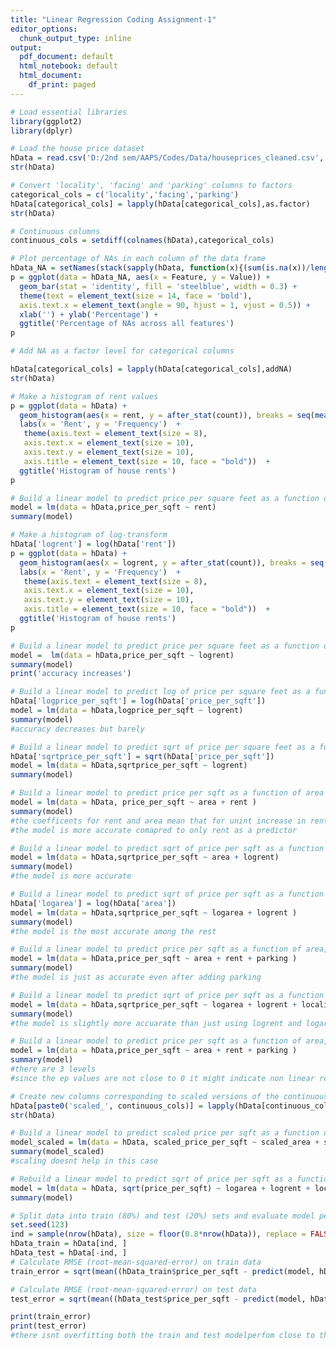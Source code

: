 ```yaml
---
title: "Linear Regression Coding Assignment-1"
editor_options:
  chunk_output_type: inline
output:
  pdf_document: default
  html_notebook: default
  html_document:
    df_print: paged
---
```




```r
# Load essential libraries
library(ggplot2)
library(dplyr)
```


```r
# Load the house price dataset
hData = read.csv('D:/2nd sem/AAPS/Codes/Data/houseprices_cleaned.csv', header = TRUE, stringsAsFactors = FALSE, na.strings = c("", "NA", "not available", "Not Available"))
str(hData)
```

```r
# Convert 'locality', 'facing' and 'parking' columns to factors
categorical_cols = c('locality','facing','parking')
hData[categorical_cols] = lapply(hData[categorical_cols],as.factor)
str(hData)
```

```r
# Continuous columns
continuous_cols = setdiff(colnames(hData),categorical_cols)
```

```r
# Plot percentage of NAs in each column of the data frame
hData_NA = setNames(stack(sapply(hData, function(x){(sum(is.na(x))/length(x))*100}))[2:1], c('Feature','Value'))
p = ggplot(data = hData_NA, aes(x = Feature, y = Value)) +
  geom_bar(stat = 'identity', fill = 'steelblue', width = 0.3) +
  theme(text = element_text(size = 14, face = 'bold'),
  axis.text.x = element_text(angle = 90, hjust = 1, vjust = 0.5)) +
  xlab('') + ylab('Percentage') +
  ggtitle('Percentage of NAs across all features')
p
```

```r
# Add NA as a factor level for categorical columns 

hData[categorical_cols] = lapply(hData[categorical_cols],addNA)
str(hData)
```

```r
# Make a histogram of rent values
p = ggplot(data = hData) +
  geom_histogram(aes(x = rent, y = after_stat(count)), breaks = seq(mean(hData$rent)-4*sd(hData$rent), mean(hData$rent)+4*sd(hData$rent), by = 25000), color = 'black', fill = 'blue') +
  labs(x = 'Rent', y = 'Frequency')  +
   theme(axis.text = element_text(size = 8),
   axis.text.x = element_text(size = 10),
   axis.text.y = element_text(size = 10),
   axis.title = element_text(size = 10, face = "bold"))  +
  ggtitle('Histogram of house rents')
p
```

```r
# Build a linear model to predict price per square feet as a function of rent. How accurate is the model?
model = lm(data = hData,price_per_sqft ~ rent)
summary(model)
```

```r
# Make a histogram of log-transform
hData['logrent'] = log(hData['rent'])
p = ggplot(data = hData) +
  geom_histogram(aes(x = logrent, y = after_stat(count)), breaks = seq(mean(hData$logrent)-4*sd(hData$logrent), mean(hData$logrent)+4*sd(hData$logrent), by = 0.5), color = 'black', fill = 'blue') +
  labs(x = 'Rent', y = 'Frequency')  +
   theme(axis.text = element_text(size = 8),
   axis.text.x = element_text(size = 10),
   axis.text.y = element_text(size = 10),
   axis.title = element_text(size = 10, face = "bold"))  +
  ggtitle('Histogram of house rents')
p
```

```r
# Build a linear model to predict price per square feet as a function of logrent. Did log-transforming rent help improve the model accuracy?
model =  lm(data = hData,price_per_sqft ~ logrent)
summary(model)
print('accuracy increases')
```


```r
# Build a linear model to predict log of price per square feet as a function of logrent. Did log-transforming the response variable price per square feet improve the model accuracy?
hData['logprice_per_sqft'] = log(hData['price_per_sqft'])
model = lm(data = hData,logprice_per_sqft ~ logrent)
summary(model)
#accuracy decreases but barely
```

```r
# Build a linear model to predict sqrt of price per square feet as a function of logrent. Did sqrt-transforming the response variable price per square feet improve the model accuracy?
hData['sqrtprice_per_sqft'] = sqrt(hData['price_per_sqft'])
model = lm(data = hData,sqrtprice_per_sqft ~ logrent)
summary(model)
```

```r
# Build a linear model to predict price per sqft as a function of area and rent. Did adding area as an additional predictor improve model accuracy (compared to only rent as the predictor)? Also, interpret the coefficient estimates for area and rent practically.
model = lm(data = hData, price_per_sqft ~ area + rent )
summary(model)
#the coefficents for rent and area mean that for unint increase in rent or area keeping everying else constant the change in the predicted price per sqft
#the model is more accurate comapred to only rent as a predictor
```

```r
# Build a linear model to predict sqrt of price per sqft as a function of area and logrent. Did adding area as an additional predictor improve model accuracy (compared to only logrent as the predictor)? Also, interpret the coefficient estimates for area and logrent practically.
model = lm(data = hData,sqrtprice_per_sqft ~ area + logrent)
summary(model)
#the model is more accurate 
```

```r
# Build a linear model to predict sqrt of price per sqft as a function of logarea and logrent. Did log-transforming area improve model accuracy?
hData['logarea'] = log(hData['area'])
model = lm(data = hData,sqrtprice_per_sqft ~ logarea + logrent )
summary(model)
#the model is the most accurate among the rest
```

```r
# Build a linear model to predict price per sqft as a function of area, rent, and parking (compared to just using area and rent as predictors). Did adding parking as an additional predictor improve model accuracy?
model = lm(data = hData,price_per_sqft ~ area + rent + parking )
summary(model)
#the model is just as accurate even after adding parking

```

```r
# Build a linear model to predict sqrt of price per sqft as a function of logarea, logrent, and locality. Did adding locality as an additional predictor improve model accuracy (compared to just using logarea and logrent as predictors)?
model = lm(data = hData,sqrtprice_per_sqft ~ logarea + logrent + locality )
summary(model)
#the model is slightly more accuarate than just using logrent and logarea

```

```r
# Build a linear model to predict price per sqft as a function of area, rent, and parking. How many levels does the categorical feature parking have? How many new variables are introduced for the categorical variable parking? Interpret all regression coefficient estimates except the intercept coefficient estimate beta0 practically. Do the p-values suggest any insignificant features (that is, features which probably don't have a linear relationship with the response variable?
model = lm(data = hData,price_per_sqft ~ area + rent + parking )
summary(model)
#there are 3 levels
#since the ep values are not close to 0 it might indicate non linear relationship
```

```r
# Create new columns corresponding to scaled versions of the continuous columns
hData[paste0('scaled_', continuous_cols)] = lapply(hData[continuous_cols], scale)
str(hData)
```



```r
# Build a linear model to predict scaled price per sqft as a function of scaled area and scaled rent. Compare this with the model built using unscaled data: that is, predict price per sqft as a function of area and rent. Does scaling help?
model_scaled = lm(data = hData, scaled_price_per_sqft ~ scaled_area + scaled_rent)
summary(model_scaled)
#scaling doesnt help in this case
```

```r
# Rebuild a linear model to predict sqrt of price per sqft as a function of logarea, logrent, and locality which we will evaluate using a train-test split of the dataset
model = lm(data = hData, sqrt(price_per_sqft) ~ logarea + logrent + locality)
summary(model)
```

```r
# Split data into train (80%) and test (20%) sets and evaluate model performance on train and test sets. Run this cell multiple times for a random splitting of the data into train and test sets and report the model performance on the resulting train and test sets. Is there much variability in the model performance across different test sets? If that is the case, then the model is not generalizing well and is overfitting the train set. Is it the case here?
set.seed(123)  
ind = sample(nrow(hData), size = floor(0.8*nrow(hData)), replace = FALSE)
hData_train = hData[ind, ]
hData_test = hData[-ind, ]
# Calculate RMSE (root-mean-squared-error) on train data
train_error = sqrt(mean((hData_train$price_per_sqft - predict(model, hData_train))^2))

# Calculate RMSE (root-mean-squared-error) on test data
test_error = sqrt(mean((hData_test$price_per_sqft - predict(model, hData_test))^2))

print(train_error)
print(test_error)
#there isnt overfitting both the train and test modelperfom close to the same 
```

